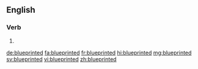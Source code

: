 ==English==

===Verb===
{{head|en|verb form}}

# {{en-past of|blueprint}}

[[de:blueprinted]]
[[fa:blueprinted]]
[[fr:blueprinted]]
[[hi:blueprinted]]
[[mg:blueprinted]]
[[sv:blueprinted]]
[[vi:blueprinted]]
[[zh:blueprinted]]